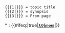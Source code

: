 <noinclude>
<pre>
{{{1|}}} = topic title
{{{2|}}} = synopsis
{{{3|}}} = From page
</pre>
</noinclude><includeonly>* '''{{{1|}}}:''' {{{2|}}} {{#ifeq:{{Ends with|{{{2|}}}|...}}|true|<small>'''''[[{{{3|}}}|more]]'''''</small>|}}
</includeonly>